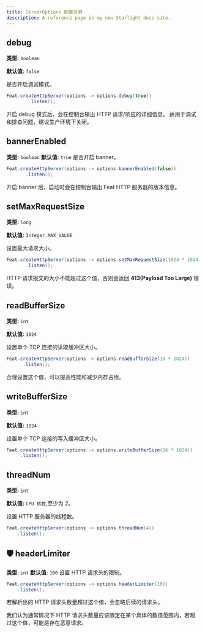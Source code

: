 ```yaml
---
title: ServerOptions 配置说明
description: A reference page in my new Starlight docs site.
---
```


## debug
**类型:** `boolean`

**默认值:** `false`

是否开启调试模式。

```java "debug(true)"
Feat.createHttpServer(options -> options.debug(true))
        .listen();
```
开启 debug 模式后，会在控制台输出 HTTP 请求/响应的详细信息。
适用于调试和排查问题，建议生产环境下关闭。


## bannerEnabled
**类型:** `boolean`
**默认值:** `true`
是否开启 banner。
```java "bannerEnabled(false)"
Feat.createHttpServer(options -> options.bannerEnabled(false))
       .listen();
```
开启 banner 后，启动时会在控制台输出 Feat HTTP 服务器的版本信息。


## setMaxRequestSize
**类型:** `long`

**默认值:** `Integer.MAX_VALUE`

设置最大请求大小。
```java "setMaxRequestSize(1024 * 1024 * 1024)"
Feat.createHttpServer(options -> options.setMaxRequestSize(1024 * 1024 * 1024))
       .listen();
```
HTTP 请求报文的大小不能超过这个值，否则会返回 **413(Payload Too Large)** 错误。

## readBufferSize
**类型:** `int`

**默认值:** `1024`

设置单个 TCP 连接的读取缓冲区大小。
```java "readBufferSize(16 * 1024)"
Feat.createHttpServer(options -> options.readBufferSize(16 * 1024))
      .listen();
```
合理设置这个值，可以提高性能和减少内存占用。

## writeBufferSize
**类型:** `int`

**默认值:** `1024`

设置单个 TCP 连接的写入缓冲区大小。
```java "writeBufferSize(16 * 1024)"
Feat.createHttpServer(options -> options.writeBufferSize(16 * 1024))
     .listen();
```

## threadNum
**类型:** `int`

**默认值:** `CPU 核数`,至少为 2。

设置 HTTP 服务器的线程数。
```java "threadNum(4)"
Feat.createHttpServer(options -> options.threadNum(4))
    .listen();
```

## 🛡 headerLimiter
**类型:** `int`
**默认值:** `100`
设置 HTTP 请求头的限制。
```java "headerLimiter(10)"
Feat.createHttpServer(options -> options.headerLimiter(10))
    .listen();
```
若解析出的 HTTP 请求头数量超过这个值，会忽略后续的请求头。

我们认为通常情况下 HTTP 请求头数量应该限定在某个具体的数值范围内，若超过这个值，可能是存在恶意请求。